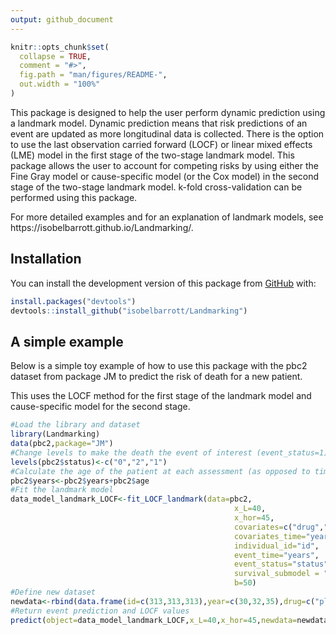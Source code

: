 ```yaml
---
output: github_document
---
```


<!-- README.md is generated from README.Rmd. Please edit that file -->

```r
knitr::opts_chunk$set(
  collapse = TRUE,
  comment = "#>",
  fig.path = "man/figures/README-",
  out.width = "100%"
)
```

This package is designed to help the user perform dynamic prediction using a landmark model. Dynamic prediction means that risk predictions of an event are updated as more longitudinal data is collected. There is the option to use the last observation carried forward (LOCF) or linear mixed effects (LME) model in the first stage of the two-stage landmark model. This package allows the user to account for competing risks by using either the Fine Gray model or cause-specific model (or the Cox model) in the second stage of the two-stage landmark model. k-fold cross-validation can be performed using this package.

For more detailed examples and for an explanation of landmark models, see https://isobelbarrott.github.io/Landmarking/.

## Installation

You can install the development version of this package from [GitHub](https://github.com/) with:

``` r
install.packages("devtools")
devtools::install_github("isobelbarrott/Landmarking")
```

## A simple example

Below is a simple toy example of how to use this package with the pbc2 dataset from package JM to predict the risk of death for a new patient. 

This uses the LOCF method for the first stage of the landmark model and cause-specific model for the second stage.

```r
#Load the library and dataset
library(Landmarking)
data(pbc2,package="JM")
#Change levels to make the death the event of interest (event_status=1), transplant the competing risks (event_status=2), and leave censoring (event_status=0)
levels(pbc2$status)<-c("0","2","1")
#Calculate the age of the patient at each assessment (as opposed to time since first assessment)
pbc2$years<-pbc2$years+pbc2$age
#Fit the landmark model
data_model_landmark_LOCF<-fit_LOCF_landmark(data=pbc2,
                                                  x_L=40,
                                                  x_hor=45,
                                                  covariates=c("drug","serBilir","serChol"),
                                                  covariates_time="year",
                                                  individual_id="id",
                                                  event_time="years",
                                                  event_status="status",
                                                  survival_submodel = "cause_specific",
                                                  b=50)
#Define new dataset
newdata<-rbind(data.frame(id=c(313,313,313),year=c(30,32,35),drug=c("placebo","placebo","placebo"),serBilir=c(2.4,2.7,2.6),serChol=c(220,234,234)))
#Return event prediction and LOCF values
predict(object=data_model_landmark_LOCF,x_L=40,x_hor=45,newdata=newdata)
```
